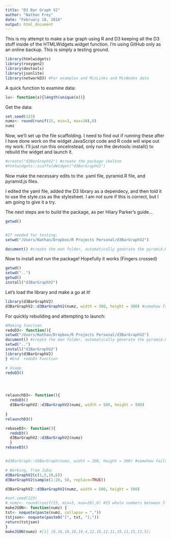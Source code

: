 ```yaml
---
title: "D3 Bar Graph V2"
author: "Nathan Frey"
date: "February 18, 2016"
output: html_document
---
```


This is my attempt to make a bar graph using R and D3 keeping all the D3 stuff inside of the HTMLWidgets.widget function. I'm using GitHub only as an online backup. This is simply a testing ground. 

```r
library(htmlwidgets)
library(roxygen2)
library(devtools)
library(jsonlite)
library(networkD3) #For examples and MisLinks and MisNodes data

```
A quick function to examine data:  
```r
lu<- function(x){length(unique(x))}

```
Get the data:
```r
set.seed(123)
numz<- round(runif(15, min=3, max=20),0)
numz
```

Now, we'll set up the file scaffolding. I need to find out if running these after I have done work on the widget JavaScript code and R code will wipe out my work. I'll just run this onceInstead, only run the devtools::install() to rebuild the widget and launch it.  
```r

#create("d3BarGraphV2") #create the package skelton
#htmlwidgets::scaffoldWidget("d3BarGraphV2") 
```

Now make the necessary edits to the .yaml file, pyramid.R file, and pyramid.js files.   

I edited the yaml file, added the D3 library as a dependecy, and then told it to use the style.css as the stylesheet. I am not sure if this is correct, but I am going to give it a try.

The next steps are to build the package, as per Hilary Parker's guide...  
```r
getwd()


#If needed for testing:
setwd("/Users/Nathan/Dropbox/R Projects Personal/d3BarGraphV2")

document() #create the man folder, automatically generate the pyramid.Rd file
```

Now to install and run the package! Hopefully it works (Fingers crossed)  

```r
getwd()
setwd("..")
getwd()
install("d3BarGraphV2")
```

Let's load the library and make a go at it!

```r
library(d3BarGraphV2)
d3BarGraphV2::d3BarGraphV2(numz, width = 300, height = 300) #somehow fails. How do I find out why/where?

```


For quickly rebuilding and attempting to launch:  
```r
#Making function
redoD3<- function(){
setwd("/Users/Nathan/Dropbox/R Projects Personal/d3BarGraphV2")
document() #create the man folder, automatically generate the pyramid.Rd file
setwd("..")
install("d3BarGraphV2")
library(d3BarGraphV2)
} #End  redoD3 Function

# Usage
redoD3()




relaunchD3<- function(){
  redoD3()
  d3BarGraphV2::d3BarGraphV2(numz, width = 500, height = 500)
  
}
relaunchD3()

rebaseD3<- function(){
  redoD3()
  d3BarGraphV2::d3BarGraphV2(numz)
  }
rebaseD3()


#d3BarGraph::d3BarGraph(numz, width = 300, height = 300) #somehow fails. not sure ATM...

# Working, from Juba: 
d3BarGraphV2(c(1,5,10,6))
d3BarGraphV2(sample(1:20, 50, replace=TRUE))

d3BarGraphV2::d3BarGraphV2(numz, width = 500, height = 500)

#set.seed(123)
# numz<- round(runif(15, min=3, max=20),0) #15 whole numbers between 3 and 20
makeJSON<- function(numz) {
tst<- noquote(paste(numz, collapse = ","))
tstjson<- noquote(paste0("[", tst, "];"))
return(tstjson)
}
makeJSON(numz) #[1] [8,16,10,18,19,4,12,18,12,11,19,11,15,13,5];


```


































































































